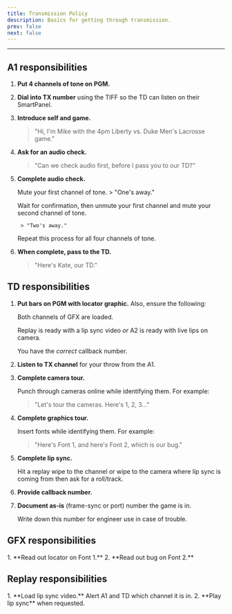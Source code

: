 ```yaml
---
title: Transmission Policy
description: Basics for getting through transmission.
prev: false
next: false
---
```



---
## A1 responsibilities

<Steps>

1. **Put 4 channels of tone on PGM.**
2. **Dial into TX number** using the TIFF so the TD can listen on their SmartPanel.
3. **Introduce self and game.**

    > "Hi, I'm Mike with the 4pm Liberty vs. Duke Men's Lacrosse game."
4. **Ask for an audio check.**

    > "Can we check audio first, before I pass you to our TD?"

5. **Complete audio check.**

    Mute your first channel of tone.
         > "One's away."

    Wait for confirmation, then unmute your first channel and mute your second channel of tone.

        > "Two's away."

    Repeat this process for all four channels of tone.

6. **When complete, pass to the TD.**

    > "Here's Kate, our TD."

</Steps>

## TD responsibilities

<Steps>

1. **Put bars on PGM with locator graphic.** Also, ensure the following:

    Both channels of GFX are loaded.

    Replay is ready with a lip sync video *or* A2 is ready with live lips on camera.

    You have the *correct* callback number.
2. **Listen to TX channel** for your throw from the A1.
3. **Complete camera tour.**

    Punch through cameras online while identifying them. For example:

    > "Let's tour the cameras. Here's 1, 2, 3..."

4. **Complete graphics tour.**

    Insert fonts while identifying them. For example:

    > "Here's Font 1, and here's Font 2, which is our bug."

5. **Complete lip sync.**

    Hit a replay wipe to the channel or wipe to the camera where lip sync is coming from then ask for a roll/track.

6. **Provide callback number.**

7. **Document as-is** (frame-sync or port) number the game is in.

    Write down this number for engineer use in case of trouble.

</Steps>

## GFX responsibilities

<Steps>
1. **Read out locator on Font 1.**
2. **Read out bug on Font 2.**
</Steps>

## Replay responsibilities
<Steps>
1. **Load lip sync video.** Alert A1 and TD which channel it is in.
2. **Play lip sync** when requested.
</Steps>

